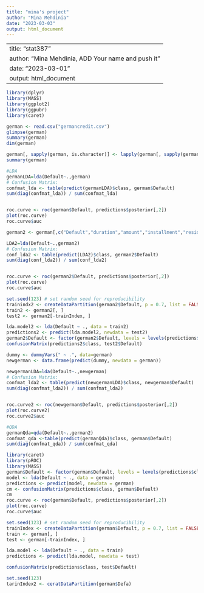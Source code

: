 ```yaml
---
title: "mina's project"
author: "Mina Mehdinia"
date: "2023-03-03"
output: html_document
---
```


---
title: "stat387"
author: "Mina Mehdinia, ADD Your name and push it"
date: "2023-03-01"
output: html_document
---

```r
library(dplyr)
library(MASS)
library(ggplot2)
library(ggpubr)
library(caret)
```

```r
german <- read.csv("germancredit.csv")
glimpse(german)
summary(german)
dim(german)

german[, sapply(german, is.character)] <- lapply(german[, sapply(german, is.character)], as.factor)
summary(german)
```



```r
#LDA
germanLDA=lda(Default~.,german)
# Confusion Matrix:
confmat_lda <- table(predict(germanLDA)$class, german$Default)
sum(diag(confmat_lda)) / sum(confmat_lda)


roc.curve <- roc(german$Default, predictions$posterior[,2])
plot(roc.curve)
roc.curve$auc
```

```r
german2 <- german[,c("Default","duration","amount","installment","residence","age","cards","liable")]

LDA2=lda(Default~.,german2)
# Confusion Matrix:
conf_lda2 <- table(predict(LDA2)$class, german2$Default)
sum(diag(conf_lda2)) / sum(conf_lda2)


roc.curve <- roc(german2$Default, predictions$posterior[,2])
plot(roc.curve)
roc.curve$auc
```

```r
set.seed(123) # set random seed for reproducibility
trainindx2 <- createDataPartition(german2$Default, p = 0.7, list = FALSE)
train2 <- german2[, ]
test2 <- german2[-trainIndex, ]

lda.model2 <- lda(Default ~ ., data = train2)
predictions2 <- predict(lda.model2, newdata = test2)
german2$Default <- factor(german2$Default, levels = levels(predictions$class))
confusionMatrix(predictions2$class, test2$Default)

```

```r
dummy <- dummyVars(" ~ .", data=german)
newgerman <- data.frame(predict(dummy, newdata = german)) 

newgermanLDA=lda(Default~.,newgerman)
# Confusion Matrix:
confmat_lda2 <- table(predict(newgermanLDA)$class, newgerman$Default)
sum(diag(confmat_lda2)) / sum(confmat_lda2)


roc.curve2 <- roc(newgerman$Default, predictions$posterior[,2])
plot(roc.curve2)
roc.curve2$auc
```


```r
#QDA
germanQda=qda(Default~.,german2)
confmat_qda <-table(predict(germanQda)$class, german$Default)
sum(diag(confmat_qda)) / sum(confmat_qda)
```

```r
library(caret)
library(pROC)
library(MASS)
german$Default <- factor(german$Default, levels = levels(predictions$class))
model <- lda(Default ~ ., data = german)
predictions <- predict(model, newdata = german)
cm <- confusionMatrix(predictions$class, german$Default)
cm
roc.curve <- roc(german$Default, predictions$posterior[,2])
plot(roc.curve)
roc.curve$auc

```


```r

set.seed(123) # set random seed for reproducibility
trainIndex <- createDataPartition(german$Default, p = 0.7, list = FALSE)
train <- german[, ]
test <- german[-trainIndex, ]

lda.model <- lda(Default ~ ., data = train)
predictions <- predict(lda.model, newdata = test)

confusionMatrix(predictions$class, test$Default)


```

```r
set.seed(123)
tarinIndex2 <- ceratDataPartition(german$Defa)
```


